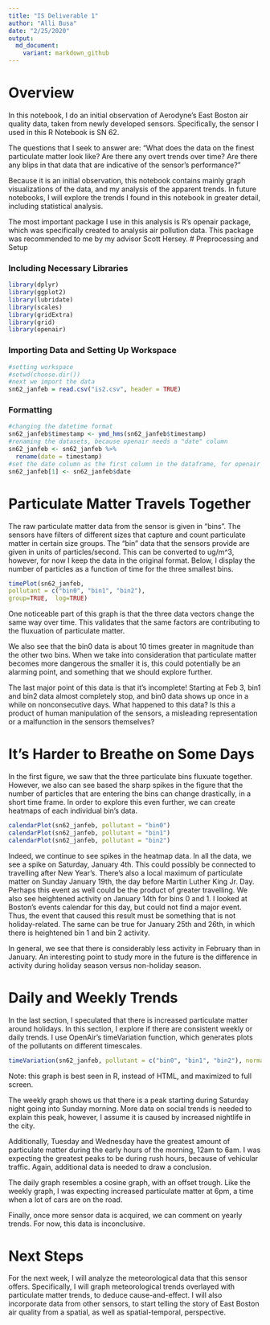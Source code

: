 ```yaml
---
title: "IS Deliverable 1"
author: "Alli Busa"
date: "2/25/2020"
output:
  md_document:
    variant: markdown_github
---
```


# Overview

In this notebook, I do an initial observation of Aerodyne's East Boston air quality data, taken from newly developed sensors. Specifically, the sensor I used in this R Notebook is SN 62. 

The questions that I seek to answer are: "What does the data on the finest particulate matter look like? Are there any overt trends over time? Are there any blips in that data that are indicative of the sensor's performance?"


Because it is an initial observation, this notebook contains mainly graph visualizations of the data, and my analysis of the apparent trends. In future notebooks, I will explore the trends I found in this notebook in greater detail, including statistical analysis. 

The most important package I use in this analysis is R's openair package, which was specifically created to analysis air pollution data. This package was recommended to me by my advisor Scott Hersey.
# Preprocessing and Setup

### Including Necessary Libraries

```r
library(dplyr)
library(ggplot2)
library(lubridate)
library(scales)
library(gridExtra)
library(grid)
library(openair)
```

### Importing Data and Setting Up Workspace
```r
#setting workspace
#setwd(choose.dir())
#next we import the data 
sn62_janfeb = read.csv("is2.csv", header = TRUE)
```

### Formatting 
```r
#changing the datetime format 
sn62_janfeb$timestamp <- ymd_hms(sn62_janfeb$timestamp)
#renaming the datasets, because openair needs a "date" column
sn62_janfeb <- sn62_janfeb %>%
  rename(date = timestamp)
#set the date column as the first column in the dataframe, for openair formatting
sn62_janfeb[1] <- sn62_janfeb$date
```

# Particulate Matter Travels Together
The raw particulate matter data from the sensor is given in "bins". The sensors have filters of different sizes that capture and count particulate matter in certain size groups. The "bin" data that the sensors provide are given in units of particles/second. This can be converted to ug/m^3, however, for now I keep the data in the original format. Below, I display the number of particles as a function of time for the three smallest bins.


```r
timePlot(sn62_janfeb, 
pollutant = c("bin0", "bin1", "bin2"),
group=TRUE,  log=TRUE)
```
One noticeable part of this graph is that the three data vectors change the same way over time. This validates that the same factors are contributing to the fluxuation of particulate matter.  

We also see that the bin0 data is about 10 times greater in magnitude than the other two bins. When we take into consideration that particulate matter becomes more dangerous the smaller it is, this could potentially be an alarming point, and something that we should explore further. 

The last major point of this data is that it's incomplete! Starting at Feb 3, bin1 and bin2 data almost completely stop, and bin0 data shows up once in a while on nonconsecutive days. What happened to this data? Is this a product of human manipulation of the sensors, a misleading representation or a malfunction in the sensors themselves? 


# It's Harder to Breathe on Some Days

In the first figure, we saw that the three particulate bins fluxuate together. However, we also can see based the sharp spikes in the figure that the number of particles that are entering the bins can change drastically, in a short time frame. In order to explore this even further, we can create heatmaps of each individual bin's data.
```r
calendarPlot(sn62_janfeb, pollutant = "bin0")
calendarPlot(sn62_janfeb, pollutant = "bin1")
calendarPlot(sn62_janfeb, pollutant = "bin2")
```

Indeed, we continue to see spikes in the heatmap data. In all the data, we see a spike on Saturday, January 4th. This could possibly be connected to travelling after New Year's. There's also a local maximum of particulate matter on Sunday January 19th, the day before Martin Luther King Jr. Day. Perhaps this event as well could be the product of greater travelling. We also see heightened activity on January 14th for bins 0 and 1. I looked at Boston's events calendar for this day, but could not find a major event. Thus, the event that caused this result must be something that is not holiday-related. The same can be true for January 25th and 26th, in which there is heightened bin 1 and bin 2 activity. 

In general, we see that there is considerably less activity in February than in January. An interesting point to study more in the future is the difference in activity during holiday season versus non-holiday season. 

# Daily and Weekly Trends
In the last section, I speculated that there is increased particulate matter around holidays. In this section, I explore if there are consistent weekly or daily trends. I use OpenAir's timeVariation function, which generates plots of the pollutants on different timescales. 
```r
timeVariation(sn62_janfeb, pollutant = c("bin0", "bin1", "bin2"), normalise = TRUE)
```
Note: this graph is best seen in R, instead of HTML, and maximized to full screen. 


The weekly graph shows us that there is a peak starting during Saturday night going into Sunday morning. More data on social trends is needed to explain this peak, however, I assume it is caused by increased nightlife in the city.

Additionally, Tuesday and Wednesday have the greatest amount of particulate matter during the early hours of the morning, 12am to 6am. I was expecting the greatest peaks to be during rush hours, because of vehicular traffic. Again, additional data is needed to draw a conclusion. 

The daily graph resembles a cosine graph, with an offset trough. Like the weekly graph, I was expecting increased particulate matter at 6pm, a time when a lot of cars are on the road. 

Finally, once more sensor data is acquired, we can comment on yearly trends. For now, this data is inconclusive. 

# Next Steps 

For the next week, I will analyze the meteorological data that this sensor offers. Specifically, I will graph meteorological trends overlayed with particulate matter trends, to deduce cause-and-effect. I will also incorporate data from other sensors, to start telling the story of East Boston air quality from a spatial, as well as spatial-temporal, perspective. 
